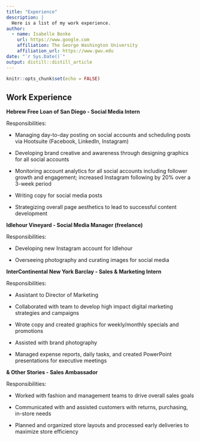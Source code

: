 ```yaml
---
title: "Experience"
description: |
  Here is a list of my work experience.
author:
  - name: Isabelle Bonke
    url: https://www.google.com
    affiliation: The George Washington University
    affiliation_url: https://www.gwu.edu
date: "`r Sys.Date()`"
output: distill::distill_article
---
```


```r
knitr::opts_chunk$set(echo = FALSE)
```

## Work Experience

**Hebrew Free Loan of San Diego - Social Media Intern**

Responsibilities:

-   Managing day-to-day posting on social accounts and scheduling posts via Hootsuite (Facebook, LinkedIn, Instagram)

-   Developing brand creative and awareness through designing graphics for all social accounts

-   Monitoring account analytics for all social accounts including follower growth and engagement; increased Instagram following by 20% over a 3-week period

-   Writing copy for social media posts

-   Strategizing overall page aesthetics to lead to successful content development

**Idlehour Vineyard - Social Media Manager (freelance)**

Responsibilities:

-   Developing new Instagram account for Idlehour

-   Overseeing photography and curating images for social media

**InterContinental New York Barclay - Sales & Marketing Intern**

Responsibilities:

-   Assistant to Director of Marketing

-   Collaborated with team to develop high impact digital marketing strategies and campaigns

-   Wrote copy and created graphics for weekly/monthly specials and promotions

-   Assisted with brand photography

-   Managed expense reports, daily tasks, and created PowerPoint presentations for executive meetings

**& Other Stories - Sales Ambassador**

Responsibilities:

-   Worked with fashion and management teams to drive overall sales goals

-   Communicated with and assisted customers with returns, purchasing, in-store needs

-   Planned and organized store layouts and processed early deliveries to maximize store efficiency
